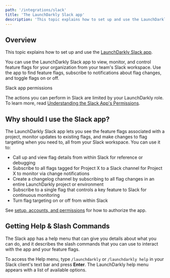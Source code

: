 ```yaml
---
path: '/integrations/slack'
title: 'The LaunchDarkly Slack app'
description: 'This topic explains how to set up and use the LaunchDarkly Slack app. You can use the LaunchDarkly Slack app to view, monitor, and control feature flags for your organization.'
---
```


## Overview

This topic explains how to set up and use the [LaunchDarkly Slack app](https://slack.com/apps/AKEEF9DTM-launchdarkly).

You can use the LaunchDarkly Slack app to view, monitor, and control feature flags for your organization from your team's Slack workspace. Use the app to find feature flags, subscribe to notifications about flag changes, and toggle flags on or off.

<Callout intent="alert">
  <CalloutTitle>Slack app permissions</CalloutTitle>
  <CalloutDescription>

The actions you can perform in Slack are limited by your LaunchDarkly role. To learn more, read [Understanding
the Slack App's Permissions](/integrations/slack/setting-up#understanding-the-slack-apps-permissions).

  </CalloutDescription>
</Callout>

## Why should I use the Slack app?

The LaunchDarkly Slack app lets you see the feature flags associated with a project, monitor updates to existing flags, and make changes to flag targeting when you need to, all from your Slack workspace. You can use it to:

- Call up and view flag details from within Slack for reference or debugging
- Subscribe to all flags tagged for Project X to a Slack channel for Project X to monitor via change notifications
- Create a changelog channel by subscribing to all flag changes in an entire LaunchDarkly project or environment
- Subscribe to a single flag that controls a key feature to Slack for continuous monitoring
- Turn flag targeting on or off from within Slack

See [setup, accounts, and permissions](/integrations/slack/setting-up) for how to authorize the app.

##

## Getting Help & Slash Commands

The Slack app has a help menu that can give you details about what you can do, and it describes the slash commands that you can use to interact with the app and your feature flags.

To access the Help menu, type `/launchdarkly` or `/launchdarkly help` in your Slack client's text bar and press **Enter**. The LaunchDarkly help menu appears with a list of available options.
